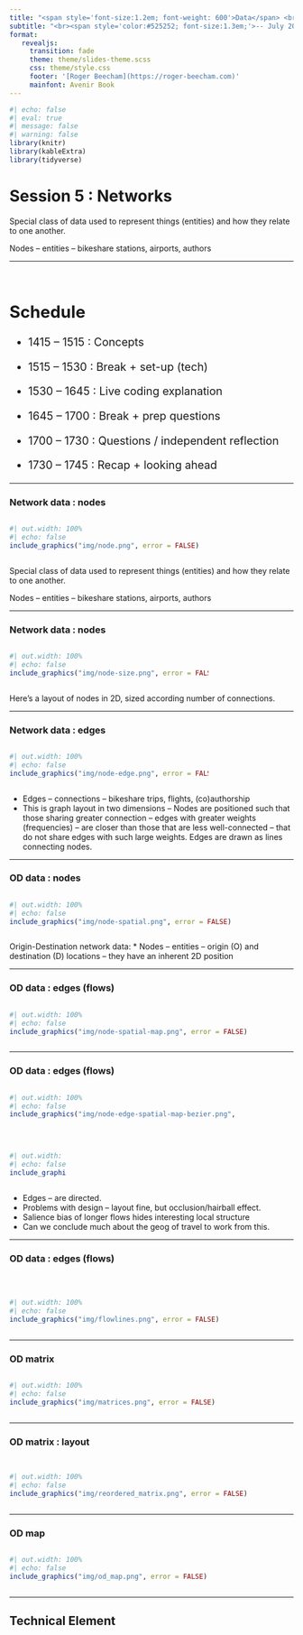 ```yaml
---
title: "<span style='font-size:1.2em; font-weight: 600'>Data</span> <br><span style='font-size:1.2em; font-weight: 600'> Visualization</span> <br> <span style='font-size:1.0em; font-weight: 400'>with R</span>"
subtitle: "<br><span style='color:#525252; font-size:1.3em;'>-- July 2025</span>"
format: 
   revealjs:
     transition: fade
     theme: theme/slides-theme.scss
     css: theme/style.css
     footer: '[Roger Beecham](https://roger-beecham.com)'
     mainfont: Avenir Book
---
```



```r
#| echo: false
#| eval: true
#| message: false
#| warning: false
library(knitr)
library(kableExtra)
library(tidyverse)
```


# Session 5 : Networks

::: {.notes}

Special class of data used to represent things (entities) and how they relate to one another.

Nodes -- entities -- bikeshare stations, airports, authors

:::

---


<br>

::: {style="font-size: 140%;"}

::: {.callout-important icon=false}

## Schedule


* 1415 -- 1515 : Concepts

* 1515 -- 1530 : Break + set-up (tech)  

* 1530 -- 1645 : Live coding explanation

* 1645 -- 1700 : Break + prep questions

* 1700 -- 1730 : Questions / independent reflection

* 1730 -- 1745 : Recap + looking ahead


:::

:::

---



### Network data : nodes

::: {.column width="70%"}
```r
#| out.width: 100%
#| echo: false
include_graphics("img/node.png", error = FALSE)
```
:::

::: {.notes}

Special class of data used to represent things (entities) and how they relate to one another.

Nodes -- entities -- bikeshare stations, airports, authors

:::

---

### Network data : nodes


::: {.column width="70%"}

```r
#| out.width: 100%
#| echo: false
include_graphics("img/node-size.png", error = FALSE)
```
:::

::: {.notes}

Here's a layout of nodes in 2D, sized according number of connections.

:::


___


### Network data : edges


::: {.column width="70%"}
```r
#| out.width: 100%
#| echo: false
include_graphics("img/node-edge.png", error = FALSE)
```
:::

::: {.notes}

* Edges -- connections -- bikeshare trips, flights, (co)authorship
* This is graph layout in two dimensions -- Nodes are positioned such that those sharing greater connection – edges with greater weights (frequencies) – are closer than those that are less well-connected – that do not share edges with such large weights. Edges are drawn as lines connecting nodes.


:::

---

### OD data : nodes


::: {.column width="85%"}
```r
#| out.width: 100%
#| echo: false
include_graphics("img/node-spatial.png", error = FALSE)
```
:::


::: {.notes}

Origin-Destination network data:
* Nodes -- entities -- origin (O) and destination (D) locations -- they have an inherent 2D position

:::


---

### OD data : edges (flows)


::: {.column width="85%"}
```r
#| out.width: 100%
#| echo: false
include_graphics("img/node-spatial-map.png", error = FALSE)
```
:::

---

### OD data : edges (flows)

:::{columns}

::: {.column width="80%"}
```r
#| out.width: 100%
#| echo: false
include_graphics("img/node-edge-spatial-map-bezier.png", error = FALSE)
```
:::


::: {.column width="20%"}

<br>
```r
#| out.width: 100%
#| echo: false
include_graphics("img/bezier-legend.png", error = FALSE)
```
:::

:::

::: {.notes}

* Edges -- are directed.
* Problems with design -- layout fine, but occlusion/hairball effect.
* Salience bias of longer flows hides interesting local structure
* Can we conclude much about the geog of travel to work from this.

:::

---

### OD data : edges (flows)

<br>

::: {.column width="100%"}
```r
#| out.width: 100%
#| echo: false
include_graphics("img/flowlines.png", error = FALSE)
```
:::


---

### OD matrix


::: {.column width="100%"}
```r
#| out.width: 100%
#| echo: false
include_graphics("img/matrices.png", error = FALSE)
```
:::

---

### OD matrix : layout


::: {.column width="100%"}

<span style="font-size:0.05em;"> <br> </span>

```r
#| out.width: 100%
#| echo: false
include_graphics("img/reordered_matrix.png", error = FALSE)
```
:::

---

### OD map

::: {.column width="80%"}
```r
#| out.width: 100%
#| echo: false
include_graphics("img/od_map.png", error = FALSE)
```
:::

---

## Technical Element